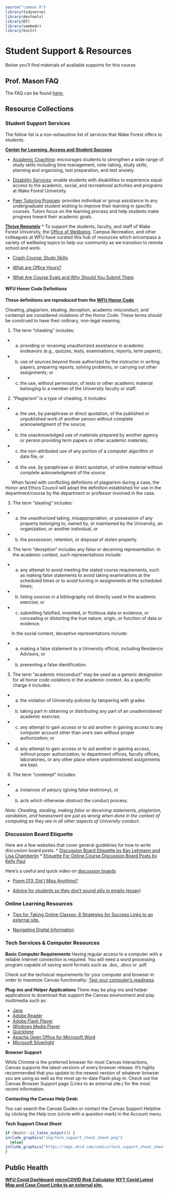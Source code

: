 ```r
source("common.R")
library(tidyverse)
library(devtools)
library(DT)
library(vembedr)
library(knitr)
```


# Student Support \& Resources

Below you'll find materials of available supports for this course.

## Prof. Mason FAQ

The FAQ can be found [here:](https://smasongarrison.github.io/syllabi/frequently-asked-questions.html)


## Resource Collections

### Student Support Services

The follow list is a non-exhaustive list of services that Wake Forest offers to students.

**[Center for Learning, Access and Student Success](https://class.wfu.edu/)**

* [Academic Coaching](https://class.wfu.edu/): encourages students to strengthen a wide range of study skills including time management, note-taking, study skills, planning and organizing, test preparation, and test anxiety.

* [Disability Services](https://class.wfu.edu/): enable students with disabilities to experience equal access to the academic, social, and recreational activities and programs at Wake Forest University.

* [Peer Tutoring Program](https://class.wfu.edu/): provides individual or group assistance to any undergraduate student wishing to improve their learning in specific courses. Tutors focus on the learning process and help students make progress toward their academic goals.

**[Thrive Remotely ](https://thrive.wfu.edu/thrive-remotely-2/)**
* To support the students, faculty, and staff of Wake Forest University, the [Office of Wellbeing](https://thrive.wfu.edu/), Campus Recreation, and other colleagues at WFU have curated this hub of resources which encompass a variety of wellbeing topics to help our community as we transition to remote school and work.

- [Crash Course: Study Skills](https://www.youtube.com/watch?v=E7CwqNHn_Ns&list=PL8dPuuaLjXtNcAJRf3bE1IJU6nMfHj86W)

- [What are Office Hours?](https://vimeo.com/270014784?embedded=true&source=vimeo_logo&owner=2248721)

- [What Are Course Evals and Why Should You Submit Them](https://www.youtube.com/watch?v=5zkAOpx8Qk8)

#### WFU Honor Code Definitions

**These definitions are reproduced from the [WFU Honor Code](https://studentconduct.wfu.edu/procedures-of-the-honor-and-ethics-council/)**


Cheating, plagiarism, stealing, deception, academic misconduct, and contempt are considered violations of the Honor Code. These terms should be construed to have their ordinary, non-legal meaning.

1. The term “cheating” includes:
  + (a) providing or receiving unauthorized assistance in academic endeavors (e.g., quizzes, tests, examinations, reports, term papers);

  + (b) use of sources beyond those authorized by the instructor in writing papers,     preparing reports, solving problems, or carrying out other assignments; or

  + (c) the use, without permission, of tests or other academic material belonging to a member of the University faculty or staff.

2. “Plagiarism” is a type of cheating. It includes:
  + (a) the use, by paraphrase or direct quotation, of the published or unpublished work of another person without complete acknowledgment of the source;

  + (b) the unacknowledged use of materials prepared by another agency or person providing term papers or other academic materials;

  + (c) the non-attributed use of any portion of a computer algorithm or data file; or

  + (d) the use, by paraphrase or direct quotation, of online material without complete acknowledgment of the source.

|      When faced with conflicting definitions of plagiarism during a case, the Honor and Ethics Council will adopt the definition established for use in the department/course by the department or professor involved in the case.

3. The term “stealing” includes:
  + (a) the unauthorized taking, misappropriation, or possession of any property belonging to, owned by, or maintained by the University, an organization, or another individual, or

  + (b) the possession, retention, or disposal of stolen property.

4. The term “deception” includes any false or deceiving representation. In the academic context, such representations include:
  + (a) any attempt to avoid meeting the stated course requirements, such as making false statements to avoid taking examinations at the scheduled times or to avoid turning in assignments at the scheduled times;

  + (b) listing sources in a bibliography not directly used in the academic exercise; or

  + (c) submitting falsified, invented, or fictitious data or evidence, or concealing or distorting the true nature, origin, or function of data or evidence.

|      In the social context, deceptive representations include:

  + (a) making a false statement to a University official, including Residence Advisors, or

  + (b) presenting a false identification.

5. The term “academic misconduct” may be used as a generic designation for all honor code violations in the academic context. As a specific charge it includes:
  + (a) the violation of University policies by tampering with grades

  + (b) taking part in obtaining or distributing any part of an unadministered academic exercise;

  + (c) any attempt to gain access or to aid another in gaining access to any computer account other than one’s own without proper authorization; or

  + (d) any attempt to gain access or to aid another in gaining access, without proper authorization, to department offices, faculty offices, laboratories, or any other place where unadministered assignments are kept.

6. The term “contempt” includes:
  + (a) instances of perjury (giving false testimony), or

  + (b) acts which otherwise obstruct the conduct process.

*Note: Cheating, stealing, making false or deceiving statements, plagiarism, vandalism, and harassment are just as wrong when done in the context of computing as they are in all other aspects of University conduct.*

### Discussion Board Etiquette
Here are a few websites that cover general guidelines for how to write discussion board posts.
* [Discussion Board Etiquette by Kay Lehmann and Lisa Chamberlin](https://www2.uwstout.edu/content/profdev/rubrics/discuss_etiquette.html)
* [Etiquette For Online Course Discussion Board Posts by Kelly Paul](http://learnmore.uncg.edu/blog/etiquette-for-online-course-discussion-boards)

Here's a useful and quick video on [discussion boards](https://www.youtube.com/watch?v=tg3y2A9pdtI)

- [Poem 013: Did I Miss Anything? ](https://www.loc.gov/programs/poetry-and-literature/poet-laureate/poet-laureate-projects/poetry-180/all-poems/item/poetry-180-013/did-i-miss-anything/)

- [Advice for students so they don't sound silly in emails (essay)](https://www.insidehighered.com/views/2015/04/16/advice-students-so-they-dont-sound-silly-emails-essay)

### Online Learning Resources


- [Tips for Taking Online Classes: 8 Strategies for Success Links to an external site.](https://www.northeastern.edu/graduate/blog/tips-for-taking-online-classes/)

- [Navigating Digital Information](https://www.youtube.com/watch?v=pLlv2o6UfTU&list=PL8dPuuaLjXtN07XYqqWSKpPrtNDiCHTzU)

### Tech Services \& Computer Resources

**Basic Computer Requirements**
Having regular access to a computer with a reliable Internet connection is required. You will need a word processing program capable of saving word formats such as .doc, .docx or .pdf. 

Check out the technical requirements for your computer and browser in order to maximize Canvas functionality: [Test your computer's readiness](https://apps.3cmediasolutions.org/oei/tools/computer-readiness.html)

**Plug-ins and Helper Applications**
There may be plug-ins and helper applications to download that support the Canvas environment and play multimedia such as:

* [Java](https://www.java.com/en/download/)
* [Adobe Reader](https://get.adobe.com/cn/reader/)
* [Adobe Flash Player](https://www.flash.cn/)
* [Windows Media Player](https://support.microsoft.com/en-us/windows/get-windows-media-player-81718e0d-cfce-25b1-aee3-94596b658287)
* [Quicktime](https://support.apple.com/kb/DL837?locale=zh_CN)
* [Apache Open Office for Microsoft Word](https://www.openoffice.org/download/index.html)
* [Microsoft Silverlight](https://www.microsoft.com/silverlight/)

**Browser Support**

While Chrome is the preferred browser for most Canvas interactions, Canvas supports the latest versions of every browser release. It's highly recommended that you update to the newest version of whatever browser you are using as well as the most up-to-date Flash plug-in. Check out the Canvas Browser Support page (Links to an external site.) for the most recent information.

**Contacting the Canvas Help Desk:**

You can search the Canvas Guides or contact the Canvas Support Helpline by clicking the Help icon (circle with a question mark) in the Account menu.


**Tech Support Cheat Sheet**

```r
if (knitr::is_latex_output()) {
include_graphics("img/tech_support_cheat_sheet.png")
  }else{
include_graphics("https://imgs.xkcd.com/comics/tech_support_cheat_sheet.png")
}
```

## Public Health

**[WFU Covid Dashboard](https://ourwayforward.wfu.edu/covid-19-dashboard/)**
**[microCOVID Risk Calculator](https://www.microcovid.org/)**
**[NYT Covid Latest Map and Case Count Links to an external site.](https://www.nytimes.com/interactive/2021/us/north-carolina-covid-cases.html)**

